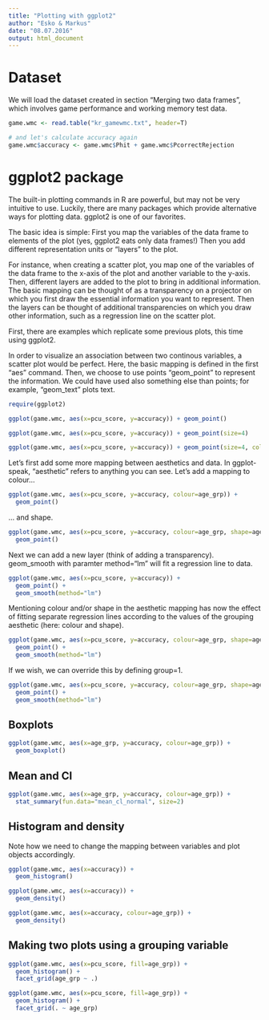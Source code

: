 ```yaml
---
title: "Plotting with ggplot2"
author: "Esko & Markus"
date: "08.07.2016"
output: html_document
---
```



Dataset
====================
We will load the dataset created in section "Merging two data frames", which involves game performance and working memory test data. 

```r
game.wmc <- read.table("kr_gamewmc.txt", header=T)

# and let's calculate accuracy again
game.wmc$accuracy <- game.wmc$Phit + game.wmc$PcorrectRejection

```


ggplot2 package
===============================

The built-in plotting commands in R are powerful, but may not be very intuitive to use. 
Luckily, there are many packages which provide alternative ways for plotting data. 
ggplot2 is one of our favorites. 

The basic idea is simple: First you map the variables of the data frame to elements of the plot (yes, ggplot2 eats only data frames!) Then you add different representation units or "layers" to the plot. 

For instance, when creating a scatter plot, you map one of the variables of the data frame to the x-axis of the plot and another variable to the y-axis. Then, different layers are added to the plot to bring in additional information. The basic mapping can be thought of as a transparency on a projector on which you first draw the essential information you want to represent. Then the layers can be thought of additional transparencies on which you draw other information, such as a regression line on the scatter plot. 

First, there are examples which replicate some previous plots, this time using ggplot2.

In order to visualize an association between two continous variables, a scatter plot would be perfect. 
Here, the basic mapping is defined in the first "aes" command. Then, we choose to use points "geom_point" to represent the information. We could have used also something else than points; for example, "geom_text" plots text.

```r
require(ggplot2)

ggplot(game.wmc, aes(x=pcu_score, y=accuracy)) + geom_point() 

ggplot(game.wmc, aes(x=pcu_score, y=accuracy)) + geom_point(size=4) 

ggplot(game.wmc, aes(x=pcu_score, y=accuracy)) + geom_point(size=4, colour="blue") 
```

Let's first add some more mapping between aesthetics and data. In ggplot-speak, "aesthetic" refers to anything you can see. Let's add a mapping to colour...

```r
ggplot(game.wmc, aes(x=pcu_score, y=accuracy, colour=age_grp)) + 
  geom_point() 

```
... and shape.

```r
ggplot(game.wmc, aes(x=pcu_score, y=accuracy, colour=age_grp, shape=age_grp)) + 
  geom_point() 

```

Next we can add a new layer (think of adding a transparency). geom_smooth with paramter method="lm" will fit a regression line to data.

```r
ggplot(game.wmc, aes(x=pcu_score, y=accuracy)) + 
  geom_point() +
  geom_smooth(method="lm")
```

Mentioning colour and/or shape in the aesthetic mapping has now the effect of fitting separate regression lines according to the values of the grouping aesthetic (here: colour and shape).

```r
ggplot(game.wmc, aes(x=pcu_score, y=accuracy, colour=age_grp, shape=age_grp)) + 
  geom_point() +
  geom_smooth(method="lm")
```

If we wish, we can override this by defining group=1.

```r
ggplot(game.wmc, aes(x=pcu_score, y=accuracy, colour=age_grp, shape=age_grp, group=1)) + 
  geom_point() +
  geom_smooth(method="lm")
```


Boxplots
--------------------------

```r
ggplot(game.wmc, aes(x=age_grp, y=accuracy, colour=age_grp)) + 
  geom_boxplot()
```

Mean and CI
--------------------
```r
ggplot(game.wmc, aes(x=age_grp, y=accuracy, colour=age_grp)) + 
  stat_summary(fun.data="mean_cl_normal", size=2)
```


Histogram and density
--------------------
Note how we need to change the mapping between variables and plot objects accordingly.
```r
ggplot(game.wmc, aes(x=accuracy)) + 
  geom_histogram()

ggplot(game.wmc, aes(x=accuracy)) + 
  geom_density()

ggplot(game.wmc, aes(x=accuracy, colour=age_grp)) + 
  geom_density()
```

Making two plots using a grouping variable
------------------------------------------------
```r

ggplot(game.wmc, aes(x=pcu_score, fill=age_grp)) + 
  geom_histogram() +
  facet_grid(age_grp ~ .)

ggplot(game.wmc, aes(x=pcu_score, fill=age_grp)) + 
  geom_histogram() +
  facet_grid(. ~ age_grp)

```


